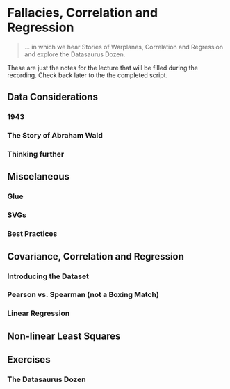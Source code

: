 # Fallacies, Correlation and Regression

> ... in which we hear Stories of Warplanes,
  Correlation and Regression and explore the Datasaurus Dozen.

::: { .alert .alert-info}
These are just the notes for the lecture that
will be filled during the recording.
Check back later to the the completed script.
:::

<!-- ::: {.video-container} -->
<!-- <iframe class="video" src="https://www.youtube.com/embed/VYLAxbt9Izk" allowfullscreen></iframe> -->
<!-- ::: -->

## Data Considerations

### 1943

### The Story of Abraham Wald

### Thinking further

## Miscelaneous

### Glue

### SVGs

### Best Practices

## Covariance, Correlation and Regression

### Introducing the Dataset

### Pearson vs. Spearman (not a Boxing Match)

### Linear Regression

## Non-linear Least Squares

## Exercises

### The Datasaurus Dozen


